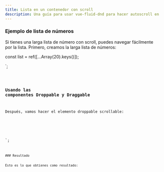 ```yaml
---
title: Lista en un contenedor con scroll
description: Una guía para usar vue-fluid-dnd para hacer autoscroll en una lista.
---
```



### Ejemplo de lista de números

Si tienes una larga lista de número con scroll, puedes navegar fácilmente por la lista.
Primero, creamos la larga lista de números:


const list = ref([...Array(20).keys()]);

</script>`;

<Code code={listOfNumbers} lang="vue" />

### Usando las componentes Droppable y Draggable

Después, vamos hacer el elemento droppable scrollable:


<template>
  <Droppable droppable-id="1" direction="vertical" :items="list">
    <ul class="number-list">
      <Draggable
        v-for="(element, index) in list"
        v-slot="{ setRef }"
        :draggable-id="element.toString()"
        :index="index"
      >
        <li class="number" :ref="setRef">{{ element }}</li>
      </Draggable>
    </ul>
  </Droppable>
</template>
<style>
// ....
.number-list {
    display: block;
    padding-inline: 10px;
    overflow: auto;
    height: 300px;
}

</style>

`;

<Code code={listOfNumberInsideDnD} lang="vue" mark={highlightsDnD} />
### Resultado

Esto es lo que obtienes como resultado:

<div class="p-8 bg-[var(--sl-color-gray-6)] h-96">
  <SingleVerticalListWithAutoscroll client:load />
</div>
